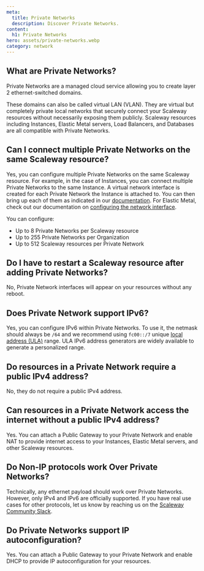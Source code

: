 ```yaml
---
meta:
  title: Private Networks
  description: Discover Private Networks.
content:
  h1: Private Networks
hero: assets/private-networks.webp
category: network
---
```


## What are Private Networks?

Private Networks are a managed cloud service allowing you to create layer 2 ethernet-switched domains.

These domains can also be called virtual LAN (VLAN). They are virtual but completely private local networks that securely connect your Scaleway resources without necessarily exposing them publicly. Scaleway resources including Instances, Elastic Metal servers, Load Balancers, and Databases are all compatible with Private Networks.

## Can I connect multiple Private Networks on the same Scaleway resource?

Yes, you can configure multiple Private Networks on the same Scaleway resource. For example, in the case of Instances, you can connect multiple Private Networks to the same Instance. A virtual network interface is created for each Private Network the Instance is attached to. You can then bring up each of them as indicated in our [documentation](/compute/instances/how-to/use-private-networks/#how-to-configure-the-private-network-interface-on-your-instances). For Elastic Metal, check out our documentation on [configuring the network interface](/bare-metal/elastic-metal/how-to/use-private-networks/#how-to-configure-the-network-interface-on-your-elastic-metal-server-for-private-networks).

You can configure:
- Up to 8 Private Networks per Scaleway resource
- Up to 255 Private Networks per Organization
- Up to 512 Scaleway resources per Private Network

## Do I have to restart a Scaleway resource after adding Private Networks?

No, Private Network interfaces will appear on your resources without any reboot.

## Does Private Network support IPv6?

Yes, you can configure IPv6 within Private Networks. To use it, the netmask should always be `/64` and we recommend using `fc00::/7` unique [local address (ULA)](https://en.wikipedia.org/wiki/Unique_local_address) range. ULA IPv6 address generators are widely available to generate a personalized range.

## Do resources in a Private Network require a public IPv4 address?

No, they do not require a public IPv4 address.

## Can resources in a Private Network access the internet without a public IPv4 address?

Yes. You can attach a Public Gateway to your Private Network and enable NAT to provide internet access to your Instances, Elastic Metal servers, and other Scaleway resources.

## Do Non-IP protocols work Over Private Networks?

Technically, any ethernet payload should work over Private Networks. However, only IPv4 and IPv6 are officially supported. If you have real use cases for other protocols, let us know by reaching us on the [Scaleway Community Slack](https://scaleway-community.slack.com/).

## Do Private Networks support IP autoconfiguration?

Yes. You can attach a Public Gateway to your Private Network and enable DHCP to provide IP autoconfiguration for your resources.